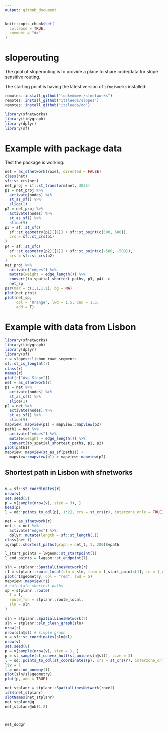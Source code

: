 ```yaml
---
output: github_document
---
```


<!-- README.md is generated from README.Rmd. Please edit that file -->

```r
knitr::opts_chunk$set(
  collapse = TRUE,
  comment = "#>"
)
```

# sloperouting

<!-- badges: start -->
<!-- badges: end -->

The goal of sloperouting is to provide a place to share code/data for slope sensitive routing.

The starting point is having the latest version of `sfnetworks` installed:

```r
remotes::install_github("luukvdmeer/sfnetworks")
remotes::install_github("itsleeds/slopes")
remotes::install_github("itsleeds/od")
```

```r
library(sfnetworks)
library(tidygraph)
library(dplyr)
library(sf)
```

# Example with package data

Test the package is working:

```r
net = as_sfnetwork(roxel, directed = FALSE)
class(net)
sf::st_crs(net)
net_proj = sf::st_transform(net, 3035)
p1 = net_proj %>%  
  activate(nodes) %>%  
  st_as_sf() %>%  
  slice(1)  
p2 = net_proj %>%  
  activate(nodes) %>%  
  st_as_sf() %>%  
  slice(9)  
p3 = sf::st_sfc(  
  sf::st_geometry(p1)[[1]] + sf::st_point(c(500, 500)),  
  crs = sf::st_crs(p1)  
)  
p4 = sf::st_sfc(  
  sf::st_geometry(p2)[[1]] + sf::st_point(c(-500, -500)),  
  crs = sf::st_crs(p2)  
)  
net_proj %>%  
  activate("edges") %>%  
  mutate(weight = edge_length()) %>%  
  convert(to_spatial_shortest_paths, p3, p4) ->  
  net_sp  
par(mar = c(1,1,1,1), bg = NA)  
plot(net_proj)  
plot(net_sp,
     col = "Orange", lwd = 1.5, cex = 1.5,
     add = T)
```

# Example with data from Lisbon

```r
library(sfnetworks)
library(tidygraph)
library(dplyr)
library(sf)
r = slopes::lisbon_road_segments
sf::st_is_longlat(r)
class(r)
names(r)
plot(r["Avg_Slope"])
net = as_sfnetwork(r)
p1 = net %>%  
  activate(nodes) %>%  
  st_as_sf() %>%  
  slice(1)  
p2 = net %>%  
  activate(nodes) %>%  
  st_as_sf() %>%  
  slice(9)
mapview::mapview(p1) + mapview::mapview(p2)
path1 = net %>%  
  activate("edges") %>%  
  mutate(weight = edge_length()) %>%  
  convert(to_spatial_shortest_paths, p1, p2)
plot(path1)
mapview::mapview(st_as_sf(path1)) +
  mapview::mapview(p1) + mapview::mapview(p2)
```

## Shortest path in Lisbon with sfnetworks

```r

```



```r
v = sf::st_coordinates(r)
nrow(v)
set.seed(5)
p = v[sample(nrow(v), size = 3), ]
head(p)
l = od::points_to_odl(p[, 1:2], crs = st_crs(r), interzone_only = TRUE)

net = as_sfnetwork(r)
net_t = net %>%
  activate("edges") %>%
  dplyr::mutate(length = sf::st_length(.))
class(net_t)
igraph::shortest_paths(graph = net_t, 1, 200)$vpath

l_start_points = lwgeom::st_startpoint(l)
l_end_points = lwgeom::st_endpoint(l)
```

```r
sln = stplanr::SpatialLinesNetwork(r)
r1 = stplanr::route_local(sln = sln, from = l_start_points[1], to = l_end_points[2])
plot(r1$geometry, col = "red", lwd = 5)
mapview::mapview(r1)
# calculate shortest paths
sp = stplanr::route(
  l = l,
  route_fun = stplanr::route_local,
  sln = sln
)

sln = stplanr::SpatialLinesNetwork(r)
sln = stplanr::sln_clean_graph(sln)
nrow(r)
nrow(sln@sl) # simple graph
v = sf::st_coordinates(sln@sl)
nrow(v)
set.seed(8)
p = v[sample(nrow(v), size = ), ]
p = st_sample(st_convex_hull(st_union(sln@sl)), size = 3)
l = od::points_to_odl(st_coordinates(p), crs = st_crs(r), interzone_only = TRUE)
l$v = 1
l = od::od_oneway(l)
plot(sln@sl$geometry)
plot(p, add = TRUE)
```




```r
net_stplanr = stplanr::SpatialLinesNetwork(roxel)
isS4(net_stplanr)
slotNames(net_stplanr)
net_stplanr@g
net_stplanr@nb[1:2]



net_dodgr
```



